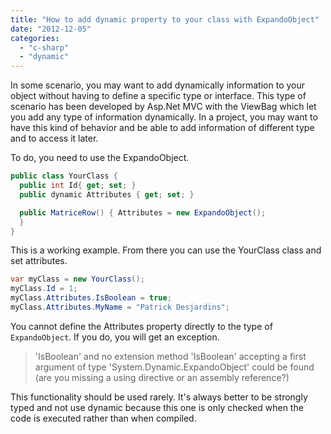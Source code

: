 ```yaml
---
title: "How to add dynamic property to your class with ExpandoObject"
date: "2012-12-05"
categories: 
  - "c-sharp"
  - "dynamic"
---
```


In some scenario, you may want to add dynamically information to your object without having to define a specific type or interface. This type of scenario has been developed by Asp.Net MVC with the ViewBag which let you add any type of information dynamically. In a project, you may want to have this kind of behavior and be able to add information of different type and to access it later.

To do, you need to use the ExpandoObject.


```csharp
public class YourClass { 
  public int Id{ get; set; } 
  public dynamic Attributes { get; set; }

  public MatriceRow() { Attributes = new ExpandoObject(); 
  } 
} 
```

This is a working example. From there you can use the YourClass class and set attributes. 

```csharp
var myClass = new YourClass(); 
myClass.Id = 1; 
myClass.Attributes.IsBoolean = true; 
myClass.Attributes.MyName = "Patrick Desjardins"; 
```

You cannot define the Attributes property directly to the type of `ExpandoObject`. If you do, you will get an exception.

> 'IsBoolean' and no extension method 'IsBoolean' accepting a first argument of type 'System.Dynamic.ExpandoObject' could be found (are you missing a using directive or an assembly reference?)

This functionality should be used rarely. It's always better to be strongly typed and not use dynamic because this one is only checked when the code is executed rather than when compiled.
